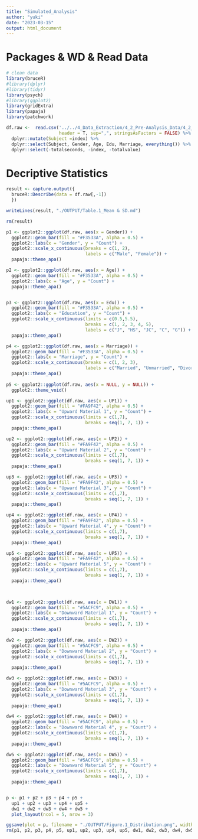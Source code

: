 ```yaml
---
title: "Simulated_Analysis"
author: "yuki"
date: "2023-03-15"
output: html_document
---
```

# Packages & WD & Read Data
```r
# clean data
library(bruceR)
#library(dplyr)
#library(tidyr)
library(psych)
#library(ggplot2)
library(gridExtra)
library(papaja)
library(patchwork)

```

```r
df.raw <-  read.csv('../../4_Data_Extraction/4_2_Pre-Analysis_Data/4_2_3_Material/Material.csv',
                    header = T, sep=",", stringsAsFactors = FALSE) %>%
  dplyr::mutate(Subject =index) %>%
  dplyr::select(Subject, Gender, Age, Edu, Marriage, everything()) %>%
  dplyr::select(-totalseconds, -index, -totalvalue)
```

# Decriptive Statistics
```r
result <- capture.output({
  bruceR::Describe(data = df.raw[,-1])
  })

writeLines(result, "./OUTPUT/Table.1_Mean & SD.md")

rm(result)
```

```r
p1 <- ggplot2::ggplot(df.raw, aes(x = Gender)) +
  ggplot2::geom_bar(fill = "#F3533A", alpha = 0.5) +
  ggplot2::labs(x = "Gender", y = "Count") +
  ggplot2::scale_x_continuous(breaks = c(1, 2),
                              labels = c("Male", "Female")) +
  papaja::theme_apa() 

p2 <- ggplot2::ggplot(df.raw, aes(x = Age)) +
  ggplot2::geom_bar(fill = "#F3533A", alpha = 0.5) +
  ggplot2::labs(x = "Age", y = "Count") +
  papaja::theme_apa() 


p3 <- ggplot2::ggplot(df.raw, aes(x = Edu)) +
  ggplot2::geom_bar(fill = "#F3533A", alpha = 0.5) +
  ggplot2::labs(x = "Education", y = "Count") +
  ggplot2::scale_x_continuous(limits = c(0.5,5.5),
                              breaks = c(1, 2, 3, 4, 5),
                              labels = c("J", "HS", "JC", "C", "G")) +
  papaja::theme_apa() 

p4 <- ggplot2::ggplot(df.raw, aes(x = Marriage)) +
  ggplot2::geom_bar(fill = "#F3533A", alpha = 0.5) +
  ggplot2::labs(x = "Marriage", y = "Count") +
  ggplot2::scale_x_continuous(breaks = c(1, 2, 3),
                              labels = c("Married", "Unmarried", "Divorced")) +
  papaja::theme_apa() 
  
p5 <- ggplot2::ggplot(df.raw, aes(x = NULL, y = NULL)) +
  ggplot2::theme_void()

up1 <- ggplot2::ggplot(df.raw, aes(x = UP1)) +
  ggplot2::geom_bar(fill = "#FA9F42", alpha = 0.5) +
  ggplot2::labs(x = "Upward Material 1", y = "Count") +
  ggplot2::scale_x_continuous(limits = c(1,7),
                              breaks = seq(1, 7, 1)) +
  papaja::theme_apa() 

up2 <- ggplot2::ggplot(df.raw, aes(x = UP2)) +
  ggplot2::geom_bar(fill = "#FA9F42", alpha = 0.5) +
  ggplot2::labs(x = "Upward Material 2", y = "Count") +
  ggplot2::scale_x_continuous(limits = c(1,7),
                              breaks = seq(1, 7, 1)) +
  papaja::theme_apa() 

up3 <- ggplot2::ggplot(df.raw, aes(x = UP3)) +
  ggplot2::geom_bar(fill = "#FA9F42", alpha = 0.5) +
  ggplot2::labs(x = "Upward Material 3", y = "Count") +
  ggplot2::scale_x_continuous(limits = c(1,7),
                              breaks = seq(1, 7, 1)) +
  papaja::theme_apa() 

up4 <- ggplot2::ggplot(df.raw, aes(x = UP4)) +
  ggplot2::geom_bar(fill = "#FA9F42", alpha = 0.5) +
  ggplot2::labs(x = "Upward Material 4", y = "Count") +
  ggplot2::scale_x_continuous(limits = c(1,7),
                              breaks = seq(1, 7, 1)) +
  papaja::theme_apa() 

up5 <- ggplot2::ggplot(df.raw, aes(x = UP5)) +
  ggplot2::geom_bar(fill = "#FA9F42", alpha = 0.5) +
  ggplot2::labs(x = "Upward Material 5", y = "Count") +
  ggplot2::scale_x_continuous(limits = c(1,7),
                              breaks = seq(1, 7, 1)) +
  papaja::theme_apa() 

  

dw1 <- ggplot2::ggplot(df.raw, aes(x = DW1)) +
  ggplot2::geom_bar(fill = "#5ACFC9", alpha = 0.5) +
  ggplot2::labs(x = "Downward Material 1", y = "Count") +
  ggplot2::scale_x_continuous(limits = c(1,7),
                              breaks = seq(1, 7, 1)) +
  papaja::theme_apa() 

dw2 <- ggplot2::ggplot(df.raw, aes(x = DW2)) +
  ggplot2::geom_bar(fill = "#5ACFC9", alpha = 0.5) +
  ggplot2::labs(x = "Downward Material 2", y = "Count") +
  ggplot2::scale_x_continuous(limits = c(1,7),
                              breaks = seq(1, 7, 1)) +
  papaja::theme_apa() 

dw3 <- ggplot2::ggplot(df.raw, aes(x = DW3)) +
  ggplot2::geom_bar(fill = "#5ACFC9", alpha = 0.5) +
  ggplot2::labs(x = "Downward Material 3", y = "Count") +
  ggplot2::scale_x_continuous(limits = c(1,7),
                              breaks = seq(1, 7, 1)) +
  papaja::theme_apa() 

dw4 <- ggplot2::ggplot(df.raw, aes(x = DW4)) +
  ggplot2::geom_bar(fill = "#5ACFC9", alpha = 0.5) +
  ggplot2::labs(x = "Downward Material 4", y = "Count") +
  ggplot2::scale_x_continuous(limits = c(1,7),
                              breaks = seq(1, 7, 1)) +
  papaja::theme_apa() 

dw5 <- ggplot2::ggplot(df.raw, aes(x = DW5)) +
  ggplot2::geom_bar(fill = "#5ACFC9", alpha = 0.5) +
  ggplot2::labs(x = "Downward Material 5", y = "Count") +
  ggplot2::scale_x_continuous(limits = c(1,7),
                              breaks = seq(1, 7, 1)) +
  papaja::theme_apa() 


p <- p1 + p2 + p3 + p4 + p5 +
  up1 + up2 + up3 + up4 + up5 +
  dw1 + dw2 + dw3 + dw4 + dw5 +
  plot_layout(ncol = 5, nrow = 3)

ggsave(plot = p, filename = "./OUTPUT/Figure.1_Distribution.png", width = 16, height = 9)
rm(p1, p2, p3, p4, p5, up1, up2, up3, up4, up5, dw1, dw2, dw3, dw4, dw5, p)
```

